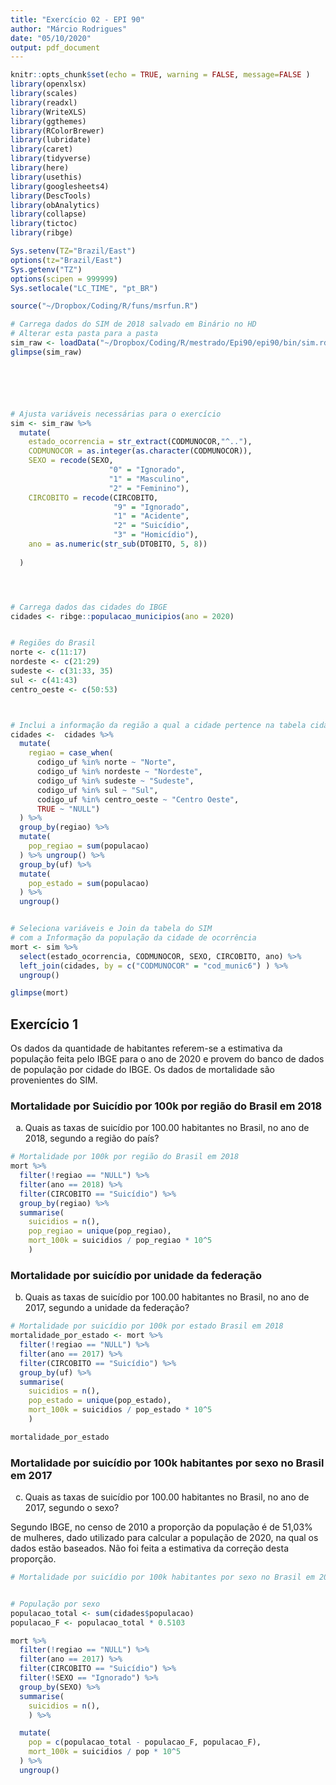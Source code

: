 ```yaml
---
title: "Exercício 02 - EPI 90"
author: "Márcio Rodrigues"
date: "05/10/2020"
output: pdf_document
---
```


```r
knitr::opts_chunk$set(echo = TRUE, warning = FALSE, message=FALSE )
library(openxlsx)
library(scales)
library(readxl)
library(WriteXLS)
library(ggthemes)
library(RColorBrewer)
library(lubridate)
library(caret)
library(tidyverse)
library(here)
library(usethis)
library(googlesheets4)
library(DescTools)
library(obAnalytics)
library(collapse)
library(tictoc)
library(ribge)

Sys.setenv(TZ="Brazil/East")
options(tz="Brazil/East")
Sys.getenv("TZ")
options(scipen = 999999)
Sys.setlocale("LC_TIME", "pt_BR")

source("~/Dropbox/Coding/R/funs/msrfun.R")
```



```r
# Carrega dados do SIM de 2018 salvado em Binário no HD
# Alterar esta pasta para a pasta 
sim_raw <- loadData("~/Dropbox/Coding/R/mestrado/Epi90/epi90/bin/sim.rds")
glimpse(sim_raw)






# Ajusta variáveis necessárias para o exercício
sim <- sim_raw %>% 
  mutate(
    estado_ocorrencia = str_extract(CODMUNOCOR,"^.."),
    CODMUNOCOR = as.integer(as.character(CODMUNOCOR)),
    SEXO = recode(SEXO,
                      "0" = "Ignorado",
                      "1" = "Masculino",
                      "2" = "Feminino"),
    CIRCOBITO = recode(CIRCOBITO,
                       "9" = "Ignorado",
                       "1" = "Acidente",
                       "2" = "Suicídio",
                       "3" = "Homicídio"),
    ano = as.numeric(str_sub(DTOBITO, 5, 8))
    
  )




# Carrega dados das cidades do IBGE
cidades <- ribge::populacao_municipios(ano = 2020)


# Regiões do Brasil
norte <- c(11:17)
nordeste <- c(21:29)
sudeste <- c(31:33, 35)
sul <- c(41:43)
centro_oeste <- c(50:53)



# Inclui a informação da região a qual a cidade pertence na tabela cidades
cidades <-  cidades %>% 
  mutate(
    regiao = case_when(
      codigo_uf %in% norte ~ "Norte",
      codigo_uf %in% nordeste ~ "Nordeste",
      codigo_uf %in% sudeste ~ "Sudeste",
      codigo_uf %in% sul ~ "Sul",
      codigo_uf %in% centro_oeste ~ "Centro Oeste",
      TRUE ~ "NULL")
  ) %>% 
  group_by(regiao) %>% 
  mutate(
    pop_regiao = sum(populacao)
  ) %>% ungroup() %>% 
  group_by(uf) %>% 
  mutate(
    pop_estado = sum(populacao)
  ) %>% 
  ungroup() 


# Seleciona variáveis e Join da tabela do SIM 
# com a Informação da população da cidade de ocorrência
mort <- sim %>% 
  select(estado_ocorrencia, CODMUNOCOR, SEXO, CIRCOBITO, ano) %>% 
  left_join(cidades, by = c("CODMUNOCOR" = "cod_munic6") ) %>% 
  ungroup()

glimpse(mort)
```

## Exercício 1

Os dados da quantidade de habitantes referem-se a estimativa da população feita pelo IBGE para o ano de 2020 e provem do banco de dados de população por cidade do IBGE. Os dados de mortalidade são provenientes do SIM.

### Mortalidade por Suicídio por 100k por região do Brasil em 2018

a) Quais as taxas de suicídio por 100.00 habitantes no Brasil, no ano de 2018, segundo a região do país?

```r
# Mortalidade por 100k por região do Brasil em 2018
mort %>% 
  filter(!regiao == "NULL") %>% 
  filter(ano == 2018) %>% 
  filter(CIRCOBITO == "Suicídio") %>% 
  group_by(regiao) %>% 
  summarise(
    suicidios = n(),
    pop_regiao = unique(pop_regiao),
    mort_100k = suicidios / pop_regiao * 10^5
    )
```


### Mortalidade por suicídio por unidade da federação

b) Quais as taxas de suicídio por 100.00 habitantes no Brasil, no ano de 2017, segundo a unidade da federação?

```r
# Mortalidade por suicídio por 100k por estado Brasil em 2018
mortalidade_por_estado <- mort %>% 
  filter(!regiao == "NULL") %>% 
  filter(ano == 2017) %>% 
  filter(CIRCOBITO == "Suicídio") %>% 
  group_by(uf) %>% 
  summarise(
    suicidios = n(),
    pop_estado = unique(pop_estado),
    mort_100k = suicidios / pop_estado * 10^5
    )

mortalidade_por_estado
```


### Mortalidade por suicídio por 100k habitantes por sexo no Brasil em 2017

c) Quais as taxas de suicídio por 100.00 habitantes no Brasil, no ano de 2017, segundo o sexo?

Segundo IBGE, no censo de 2010 a proporção da população é de 51,03% de mulheres, dado utilizado para calcular a população de 2020, na qual os dados estão baseados. Não foi feita a estimativa da correção desta proporção.


```r
# Mortalidade por suicídio por 100k habitantes por sexo no Brasil em 2017


# População por sexo
populacao_total <- sum(cidades$populacao)
populacao_F <- populacao_total * 0.5103

mort %>% 
  filter(!regiao == "NULL") %>% 
  filter(ano == 2017) %>% 
  filter(CIRCOBITO == "Suicídio") %>% 
  filter(!SEXO == "Ignorado") %>% 
  group_by(SEXO) %>% 
  summarise(
    suicidios = n(),
    ) %>% 

  mutate(
    pop = c(populacao_total - populacao_F, populacao_F),
    mort_100k = suicidios / pop * 10^5
  ) %>% 
  ungroup()

```

